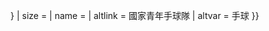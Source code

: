 {{country data {{{1}}}
| flagbig/core
| variant = {{{variant|{{{2|}}}}}}
| size = {{{size|}}}
| name = {{{name|}}}
| altlink = 國家青年手球隊
| altvar = 手球
}}<noinclude>{{documentation}}</noinclude>